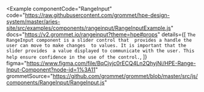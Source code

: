 
<Example
  componentCode="RangeInput"
  code="https://raw.githubusercontent.com/grommet/hpe-design-system/master/aries-site/src/examples/components/rangeinput/RangeInputExample.js"
  docs="https://v2.grommet.io/rangeinput?theme=hpe#props"
  details={[
    `The RangeInput component is a slider control that 
    provides a handle the user can move to make changes 
    to values. It is important that the slider provides 
    a value displayed to communicate with the user. This
    help ensure confidence in the use of the control.`,
  ]}
  figma="https://www.figma.com/file/BqCjvjc0rECQ4Ln2QhyjNi/HPE-Range-Input-Component?node-id=1%3A11"
  grommetSource="https://github.com/grommet/grommet/blob/master/src/js/components/RangeInput/RangeInput.js"
>
  <RangeInputExample />
</Example>

